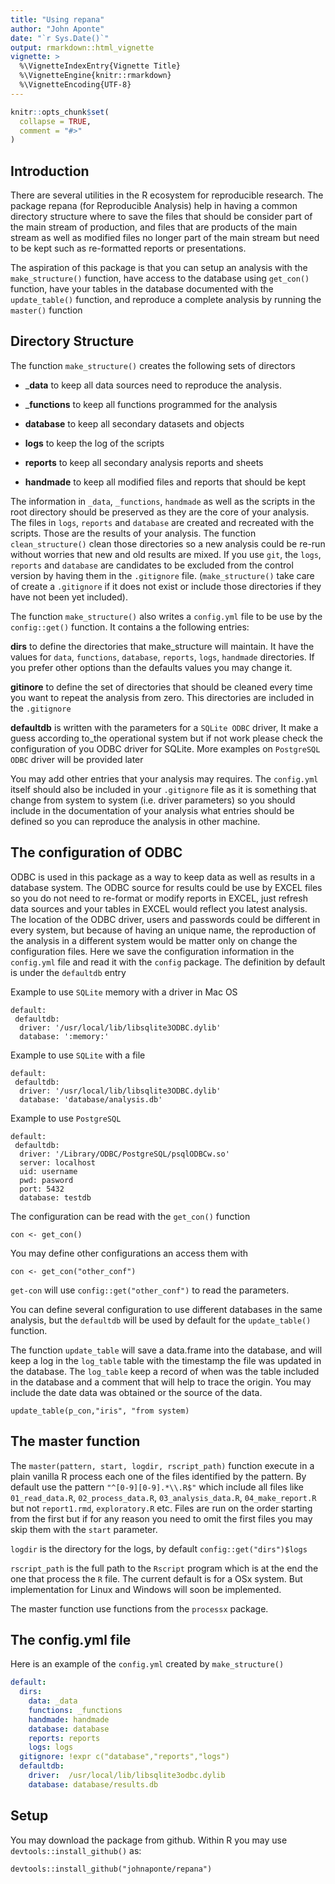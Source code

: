 ```yaml
---
title: "Using repana"
author: "John Aponte"
date: "`r Sys.Date()`"
output: rmarkdown::html_vignette
vignette: >
  %\VignetteIndexEntry{Vignette Title}
  %\VignetteEngine{knitr::rmarkdown}
  %\VignetteEncoding{UTF-8}
---
```


```r
knitr::opts_chunk$set(
  collapse = TRUE,
  comment = "#>"
)
```

## Introduction

There are several utilities in the R ecosystem for reproducible research. The 
package repana (for Reproducible Analysis) help in having a common directory 
structure where to save the files that should be consider part of the main stream
of production, and files that are products of the main stream as well as modified files 
no longer part of the main stream but need to be kept such as re-formatted reports or presentations.

The aspiration of this package is that you can setup an analysis with the `make_structure()` function,
have access to the database using `get_con()` function, have your tables in the 
database documented with the `update_table()` function, and reproduce a complete analysis
by running the  `master()` function

## Directory Structure

The function `make_structure()` creates the following sets of directors

* ___data__ to keep all data sources need to reproduce the analysis. 

* ___functions__ to keep all functions programmed for the analysis
    
* __database__ to keep all secondary datasets and objects
    
* __logs__ to keep the log of the scripts
    
* __reports__ to keep all secondary analysis reports and sheets
    
* __handmade__ to keep all modified files and reports that should be kept
    
    
The information in `_data`, `_functions`, `handmade` as well as the scripts in the root 
directory should be preserved as they are the core of your analysis.
The files in `logs`, `reports` and `database` are created and recreated with 
the scripts. Those are the results of your analysis. The function `clean_structure()`
clean those directories so a new analysis could be re-run without worries that new
and old results are mixed. If you use `git`, the `logs`, `reports` and `database` are
candidates to be excluded from the control version by having them in the `.gitignore` file.
(`make_structure()` take care of create a `.gitignore` if it does not exist or include those
directories if they have not been yet included).

The function `make_structure()` also writes a `config.yml` file to be use by the
`config::get()` function. It contains a the following entries:

__dirs__ to define the directories that make_structure will maintain. It have
the values for `data`, `functions`, `database`, `reports`, `logs`, `handmade`
directories. If you prefer other options than the defaults values you may change
it.

__gitinore__ to define the set of directories that should be cleaned every time you want to repeat
the analysis from zero. This directories are included in the `.gitignore`

__defaultdb__ is written with the parameters for a `SQLite ODBC` driver, It make a guess according
to_the operational system but if not work please check the configuration of you
ODBC driver for SQLite. More examples on `PostgreSQL ODBC ` driver will be provided later

You may add other entries that your analysis may requires. The `config.yml` 
itself should also be included in your `.gitignore` file as it is
something that change from system to system (i.e. driver parameters) so you should
include in the documentation of your analysis what entries should be defined so you
can reproduce the analysis in other machine.

## The configuration of ODBC 

ODBC is used in this package as a way to keep data as well as results in a 
database system. The ODBC source for results could be use by EXCEL files so
you do not need to re-format or modify reports in EXCEL, just refresh data
sources and your tables in EXCEL would reflect you latest analysis. 
The location of the ODBC driver, users and passwords could be different in every system,
but because of having an unique name, the reproduction of the analysis in a different system
would be matter only on change the configuration files. Here we save the configuration
information in the `config.yml` file and read it with the `config` package.
The definition by default is under the  `defaultdb` entry

Example to use `SQLite` memory with a driver in Mac OS

```
default:
 defaultdb:
  driver: '/usr/local/lib/libsqlite3ODBC.dylib'
  database: ':memory:'
```
Example to use `SQLite` with a file

```
default:
 defaultdb:
  driver: '/usr/local/lib/libsqlite3ODBC.dylib'
  database: 'database/analysis.db'
```

Example to use `PostgreSQL`

```
default:
 defaultdb:
  driver: '/Library/ODBC/PostgreSQL/psqlODBCw.so'
  server: localhost
  uid: username
  pwd: pasword
  port: 5432
  database: testdb
```

The configuration can be read with the `get_con()` function


`con <- get_con()`

You may define other configurations an access them with

`con <- get_con("other_conf")`

`get-con` will use `config::get("other_conf")` to read the parameters.


You can define several configuration to use different databases in the same
analysis, but the `defaultdb` will be used by  default for the `update_table()` function.

The function `update_table` will save a data.frame into the database, and will
keep a log in the `log_table` table with the timestamp the file was updated
in the database. The `log_table` keep a record of when was the table included in
the database and a comment that will help to trace the origin. You may include the
date data was obtained or the source of the data.

`update_table(p_con,"iris", "from system)`

## The master function

The `master(pattern, start, logdir, rscript_path)` function execute in a plain vanilla R process each one of the files
identified by the pattern. By default use the pattern `"^[0-9][0-9].*\\.R$"` which include all files like `01_read_data.R`, `02_process_data.R`, `03_analysis_data.R`, `04_make_report.R`
but not `report1.rmd`, `exploratory.R` etc.
Files are run on the order starting from the first but if for any reason you need to omit the first files you may skip them with the `start` parameter.

`logdir` is the directory for the logs, by default `config::get("dirs")$logs`

`rscript_path` is the full path to the `Rscript` program which is at the end the one that process the `R` file. The current default is for a OSx system. But implementation for Linux and Windows will soon be implemented.

The master function use functions from the `processx` package.

## The config.yml file

Here is an example of the `config.yml` created by `make_structure()`

```*.yml
default:
  dirs:
    data: _data
    functions: _functions
    handmade: handmade
    database: database
    reports: reports
    logs: logs
  gitignore: !expr c("database","reports","logs")
  defaultdb:
    driver:  /usr/local/lib/libsqlite3odbc.dylib 
    database: database/results.db
```

## Setup

You may download the package from github. Within R you may use `devtools::install_github()` as:

` devtools::install_github("johnaponte/repana")`

